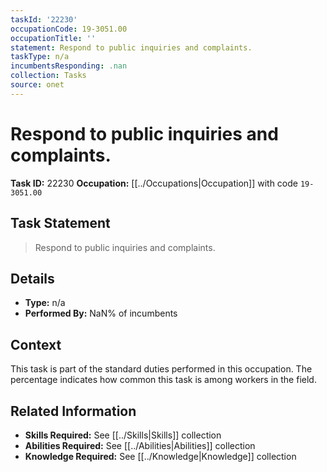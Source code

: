 ```yaml
---
taskId: '22230'
occupationCode: 19-3051.00
occupationTitle: ''
statement: Respond to public inquiries and complaints.
taskType: n/a
incumbentsResponding: .nan
collection: Tasks
source: onet
---
```

# Respond to public inquiries and complaints.

**Task ID:** 22230
**Occupation:** [[../Occupations|Occupation]] with code `19-3051.00`

## Task Statement

> Respond to public inquiries and complaints.

## Details

- **Type:** n/a
- **Performed By:** NaN% of incumbents

## Context

This task is part of the standard duties performed in this occupation. The percentage indicates how common this task is among workers in the field.

## Related Information

- **Skills Required:** See [[../Skills|Skills]] collection
- **Abilities Required:** See [[../Abilities|Abilities]] collection
- **Knowledge Required:** See [[../Knowledge|Knowledge]] collection
